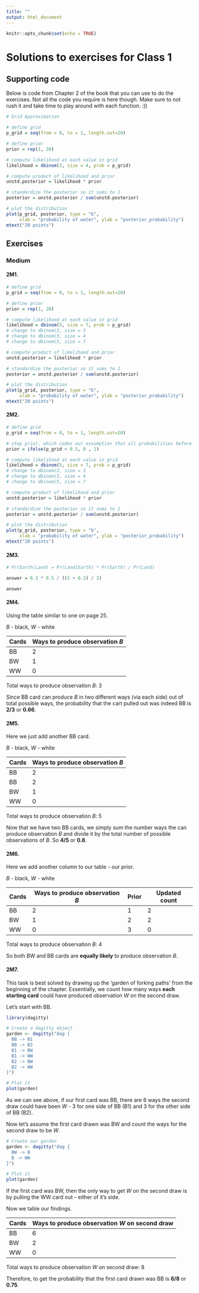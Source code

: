 ```yaml
---
title: ""
output: html_document
---
```


```r
knitr::opts_chunk$set(echo = TRUE)
```

# Solutions to exercises for Class 1

## Supporting code

Below is code from Chapter 2 of the book that you can use to do the exercises. Not all the code you require is here though. Make sure to not rush it and take time to play around with each function. :))

```r
# Grid Approximation

# define grid
p_grid = seq(from = 0, to = 1, length.out=20)

# define prior
prior = rep(1, 20)

# compute likelihood at each value in grid
likelihood = dbinom(3, size = 4, prob = p_grid)

# compute product of likelihood and prior
unstd.posterior = likelihood * prior

# standardize the posterior so it sums to 1
posterior = unstd.posterior / sum(unstd.posterior)

# plot the distribution
plot(p_grid, posterior, type = "b",
     xlab = "probability of water", ylab = "posterior_probability")
mtext("20 points")

```

## Exercises

### Medium

#### 2M1.

```r

# define grid
p_grid = seq(from = 0, to = 1, length.out=20)

# define prior
prior = rep(1, 20)

# compute likelihood at each value in grid
likelihood = dbinom(5, size = 7, prob = p_grid)
# change to dbinom(3, size = 3
# change to dbinom(3, size = 4
# change to dbinom(5, size = 7

# compute product of likelihood and prior
unstd.posterior = likelihood * prior

# standardize the posterior so it sums to 1
posterior = unstd.posterior / sum(unstd.posterior)

# plot the distribution
plot(p_grid, posterior, type = "b",
     xlab = "probability of water", ylab = "posterior_probability")
mtext("20 points")

```

#### 2M2.

```r

# define grid
p_grid = seq(from = 0, to = 1, length.out=20)

# step prior, which codes our assumption that all probabilities before 0.5 are impossible
prior = ifelse(p_grid < 0.5, 0 , 1)

# compute likelihood at each value in grid
likelihood = dbinom(5, size = 7, prob = p_grid)
# change to dbinom(3, size = 3
# change to dbinom(3, size = 4
# change to dbinom(5, size = 7

# compute product of likelihood and prior
unstd.posterior = likelihood * prior

# standardize the posterior so it sums to 1
posterior = unstd.posterior / sum(unstd.posterior)

# plot the distribution
plot(p_grid, posterior, type = "b",
     xlab = "probability of water", ylab = "posterior_probability")
mtext("20 points")

```

#### 2M3.

```r

# Pr(Earth|Land) = Pr(Land|Earth) * Pr(Earth) / Pr(Land)

answer = 0.3 * 0.5 / ((1 + 0.3) / 2)

answer

```

#### 2M4.

Using the table similar to one on page 25.

*B* - black, *W* - white

| Cards | Ways to produce observation *B* |
|-------|---------------------------------|
| BB    | 2                               |
| BW    | 1                               |
| WW    | 0                               |

Total ways to produce observation *B*: 3

Since BB card can produce *B* in two different ways (via each side) out of total possible ways, the probability that the cart pulled out was indeed BB is **2/3** or **0.66**.

#### 2M5.

Here we just add another BB card.

*B* - black, *W* - white

| Cards | Ways to produce observation *B* |
|-------|---------------------------------|
| BB    | 2                               |
| BB    | 2                               |
| BW    | 1                               |
| WW    | 0                               |

Total ways to produce observation *B*: 5

Now that we have two BB cards, we simply sum the number ways the can produce observation *B* and divide it by the total number of possible observations of *B*. So **4/5** or **0.8**.

#### 2M6.

Here we add another column to our table - our prior.

*B* - black, *W* - white

| Cards | Ways to produce observation *B* | Prior | Updated count |
|-------|---------------------------------|-------|---------------|
| BB    | 2                               | 1     | 2             |
| BW    | 1                               | 2     | 2             |
| WW    | 0                               | 3     | 0             |

Total ways to produce observation *B*: 4

So both BW and BB cards are **equally likely** to produce observation *B*.

#### 2M7.

This task is best solved by drawing up the 'garden of forking paths' from the beginning of the chapter. Essentially, we count how many ways **each starting card** could have produced observation *W* on the second draw. 

Let's start with BB.

```r

library(dagitty)

# Create a dagitty object
garden <- dagitty("dag {
  BB -> B1
  BB -> B2
  B1 -> BW
  B1 -> WW
  B2 -> BW
  B2 -> WW
}")

# Plot it
plot(garden)

```
 
As we can see above, if our first card was BB, there are 6 ways the second draw could have been *W* - 3 for one side of BB (B1) and 3 for the other side of BB (B2).
 
Now let's assume the first card drawn was BW and count the ways for the second draw to be *W*.

```r

# Create our garden
garden <- dagitty("dag {
  BW -> B
  B -> WW
}")

# Plot it
plot(garden)

```

If the first card was BW, then the only way to get *W* on the second draw is by pulling the WW card out - either of it's side.

Now we table our findings.

| Cards | Ways to produce observation *W* on second draw |
|-------|------------------------------------------------|
| BB    | 6                                              |
| BW    | 2                                              |
| WW    | 0                                              |

Total ways to produce observation *W* on second draw: 8

Therefore, to get the probability that the first card drawn was BB is **6/8** or **0.75**.








